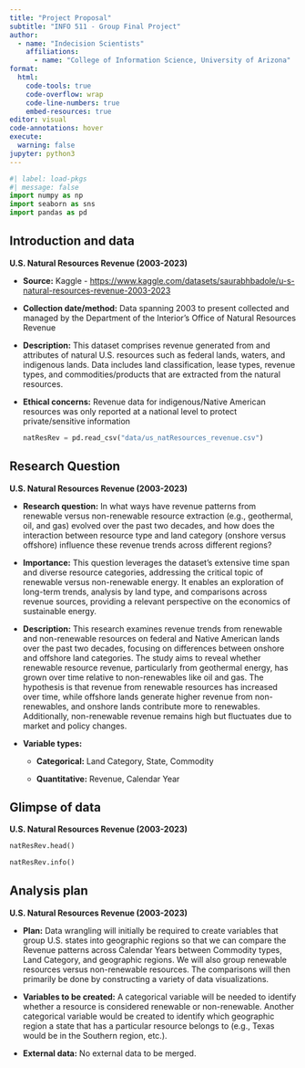 ```yaml
---
title: "Project Proposal"
subtitle: "INFO 511 - Group Final Project"
author: 
  - name: "Indecision Scientists"
    affiliations:
      - name: "College of Information Science, University of Arizona"
format:
  html:
    code-tools: true
    code-overflow: wrap
    code-line-numbers: true
    embed-resources: true
editor: visual
code-annotations: hover
execute:
  warning: false
jupyter: python3
---
```


```python
#| label: load-pkgs
#| message: false
import numpy as np
import seaborn as sns
import pandas as pd
```

## Introduction and data

**U.S. Natural Resources Revenue (2003-2023)**

-   **Source:** Kaggle - <https://www.kaggle.com/datasets/saurabhbadole/u-s-natural-resources-revenue-2003-2023>

-   **Collection date/method:** Data spanning 2003 to present collected and managed by the Department of the Interior's Office of Natural Resources Revenue

-   **Description:** This dataset comprises revenue generated from and attributes of natural U.S. resources such as federal lands, waters, and indigenous lands. Data includes land classification, lease types, revenue types, and commodities/products that are extracted from the natural resources.

-   **Ethical concerns:** Revenue data for indigenous/Native American resources was only reported at a national level to protect private/sensitive information

    ```python
    natResRev = pd.read_csv("data/us_natResources_revenue.csv")
    ```

## Research Question

**U.S. Natural Resources Revenue (2003-2023)**

-   **Research question:** In what ways have revenue patterns from renewable versus non-renewable resource extraction (e.g., geothermal, oil, and gas) evolved over the past two decades, and how does the interaction between resource type and land category (onshore versus offshore) influence these revenue trends across different regions?

-   **Importance:** This question leverages the dataset’s extensive time span and diverse resource categories, addressing the critical topic of renewable versus non-renewable energy. It enables an exploration of long-term trends, analysis by land type, and comparisons across revenue sources, providing a relevant perspective on the economics of sustainable energy.

-   **Description:** This research examines revenue trends from renewable and non-renewable resources on federal and Native American lands over the past two decades, focusing on differences between onshore and offshore land categories. The study aims to reveal whether renewable resource revenue, particularly from geothermal energy, has grown over time relative to non-renewables like oil and gas. The hypothesis is that revenue from renewable resources has increased over time, while offshore lands generate higher revenue from non-renewables, and onshore lands contribute more to renewables. Additionally, non-renewable revenue remains high but fluctuates due to market and policy changes.

-   **Variable types:**

    -   **Categorical:** Land Category, State, Commodity

    -   **Quantitative:** Revenue, Calendar Year

## Glimpse of data

**U.S. Natural Resources Revenue (2003-2023)**

```python
natResRev.head()
```

```python
natResRev.info()
```

## Analysis plan

**U.S. Natural Resources Revenue (2003-2023)**

-   **Plan:** Data wrangling will initially be required to create variables that group U.S. states into geographic regions so that we can compare the Revenue patterns across Calendar Years between Commodity types, Land Category, and geographic regions. We will also group renewable resources versus non-renewable resources. The comparisons will then primarily be done by constructing a variety of data visualizations.

-   **Variables to be created:** A categorical variable will be needed to identify whether a resource is considered renewable or non-renewable. Another categorical variable would be created to identify which geographic region a state that has a particular resource belongs to (e.g., Texas would be in the Southern region, etc.).

-   **External data:** No external data to be merged.